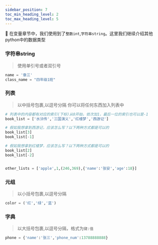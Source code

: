 ```yaml
---
sidebar_position: 7
toc_min_heading_level: 2
toc_max_heading_level: 5
---
```


🔗 在变量章节中，我们使用到了`整数int`,`字符串string`。这里我们继续介绍其他python中的数据类型

### 字符串string
> 使用单引号或者双引号
```python
name = '章三'
class_name = "四年级1班"
```


### 列表
> 以中括号包裹,以逗号分隔
> 你可以将任何东西加入列表中

```python
# 列表中的内容都有对应的索引(下标)从0开始，依次加1，最后一位的索引也可以是-1
book_list = ['水浒传','三国演义','红楼梦','西游记']

# 假如我想拿到西游记，应该怎么写？以下两种方式都是可以的
book_list[3]
book_list[-1]

# 假如我想拿到红楼梦，应该怎么写？以下两种方式都是可以的
book_list[2]
book_list[-2]


other_lists = ['apple',1,(246,369),{'name':'张安','age':18}]

```

### 元组
> 以小括号包裹,以逗号分隔
```python
color = ('红','绿','蓝')
```


### 字典
> 以大括号包裹,以逗号分隔，格式为`键:值`
```python
phone = {'name':'张三','phone_num':13788888888}
```


